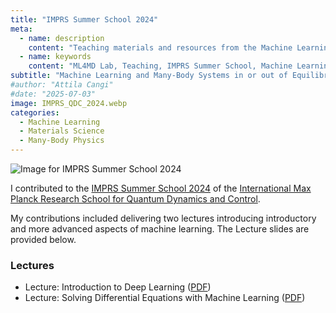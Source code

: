 ```yaml
---
title: "IMPRS Summer School 2024"
meta:
  - name: description
    content: "Teaching materials and resources from the Machine Learning for Materials Design (ML4MD) Lab: IMPRS Summer School 2024."
  - name: keywords
    content: "ML4MD Lab, Teaching, IMPRS Summer School, Machine Learning, Many-Body Systems"
subtitle: "Machine Learning and Many-Body Systems in or out of Equilibrium"
#author: "Attila Cangi"
#date: "2025-07-03"
image: IMPRS_QDC_2024.webp
categories:
  - Machine Learning
  - Materials Science
  - Many-Body Physics
---
```


![](IMPRS_QDC_2024.webp){.course-thumbnail alt="Image for IMPRS Summer School 2024"}

I contributed to the [IMPRS Summer School 2024](https://www.imprs-pks.mpg.de/events/schools-and-workshops){target="_blank"} of the [International Max Planck Research School for Quantum Dynamics and Control](https://www.imprs-pks.mpg.de/){target="_blank"}.

My contributions included delivering two lectures introducing introductory and more advanced aspects of machine learning. The Lecture slides are provided below.

### Lectures

*   Lecture: Introduction to Deep Learning ([PDF](IMPRS_QDC_Summer_School_01.pdf){target="_blank"})
*   Lecture: Solving Differential Equations with Machine Learning ([PDF](IMPRS_QDC_Summer_School_02.pdf){target="_blank"})